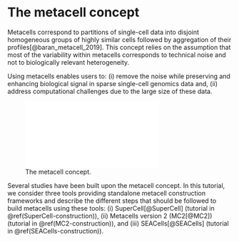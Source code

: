 # The metacell concept

Metacells correspond to partitions of single-cell data into disjoint homogeneous groups of highly similar cells followed by aggregation of their profiles[@baran_metacell_2019]. 
This concept relies on the assumption that most of the variability within metacells corresponds to technical noise and not to biologically relevant heterogeneity. 

Using metacells enables users to: (i) remove the noise while preserving and enhancing biological signal in sparse single-cell genomics data and,
(ii) address computational challenges due to the large size of these data. 

![The metacell concept.](images/figure1.pdf)

Several studies have been built upon the metacell concept. In this tutorial, we consider three tools providing standalone metacell construction frameworks and
describe the different steps that should be followed to build metacells using these tools: 
(i) SuperCell[@SuperCell] (tutorial in \@ref(SuperCell-construction)), (ii) Metacells version 2 (MC2[@MC2]) (tutorial in \@ref(MC2-construction)), and (iii) SEACells[@SEACells] (tutorial in \@ref(SEACells-construction)).